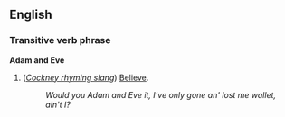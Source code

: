 ==English==
===Transitive verb phrase===
'''Adam and Eve'''

#(''[[Cockney rhyming slang]]'') [[Believe]].
#:''Would you Adam and Eve it, I've only gone an' lost me wallet, ain't I?''